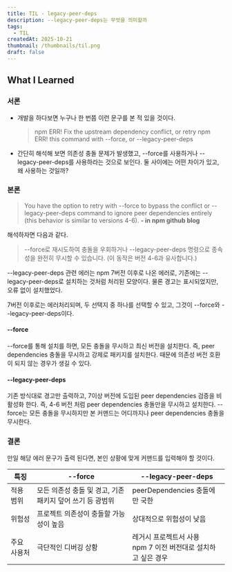 ```yaml
---
title: TIL - legacy-peer-deps
description: --legacy-peer-deps는 무엇을 의미할까
tags:
  - TIL
createdAt: 2025-10-21
thumbnail: /thumbnails/til.png
draft: false
---
```


## What I Learned

### 서론

- 개발을 하다보면 누구나 한 번쯤 이런 문구를 본 적 있을 것이다.
  > npm ERR! Fix the upstream dependency conflict, or retry
  > npm ERR! this command with --force, or --legacy-peer-deps
- 간단히 해석해 보면 의존성 충돌 문제가 발생했고, --force를 사용하거나 --legacy-peer-deps를 사용하라는 것으로 보인다. 둘 사이에는 어떤 차이가 있고, 왜 사용하는 것일까?

### 본론

> You have the option to retry with --force to bypass the conflict or --legacy-peer-deps command to ignore peer dependencies entirely (this behavior is similar to versions 4-6). **- in npm github blog**

해석하자면 다음과 같다.

> --force로 재시도하여 충돌을 우회하거나 --legacy-peer-deps 명령으로 종속성을 완전히 무시할 수 있습니다. (이 동작은 버전 4-6과 유사합니다.)

--legacy-peer-deps 관련 에러는 npm 7버전 이후로 나온 에러로, 기존에는 --legacy-peer-deps로 설치하는 것처럼 처리된 모양이다. 물론 경고는 표시되었지만, 오류 없이 설치했었다.

7버전 이후로는 에러처리되며, 두 선택지 중 하나를 선택할 수 있고, 그것이 --force와 --legacy-peer-deps이다.

#### --force

--force를 통해 설치를 하면, 모든 충돌을 무시하고 최신 버전을 설치한다. 즉, peer dependencies 충돌을 무시하고 강제로 패키지를 설치한다. 때문에 의존성 버전 호환이 되지 않는 경우가 생길 수 있다.

#### --legacy-peer-deps

기존 방식대로 경고만 출력하고, 7이상 버전에 도입된 peer dependencies 검증을 비활성화 한다. 즉, 4-6 버전 처럼 peer dependencies 충돌만을 무시하고 설치한다. --force는 모든 충돌을 무시하지만 본 커맨드는 어디까지나 peer dependencies 충돌을 무시한다.

### 결론

만일 해당 에러 문구가 출력 된다면, 본인 상황에 맞게 커맨드를 입력해야 할 것이다.

| 특징        | --force                                                   | --legacy-peer-deps                                                |
| ----------- | --------------------------------------------------------- | ----------------------------------------------------------------- |
| 적용 범위   | 모든 의존성 충돌 및 경고, 기존 패키지 덮어 쓰기 등 광범위 | peerDependencies 충돌에만 국한                                    |
| 위험성      | 프로젝트 의존성이 충돌할 가능성이 높음                    | 상대적으로 위험성이 낮음                                          |
| 주요 사용처 | 극단적인 디버깅 상황<br/>                                 | 레거시 프로젝트서 사용<br/>npm 7 이전 버전대로 설치하고 싶은 경우 |
